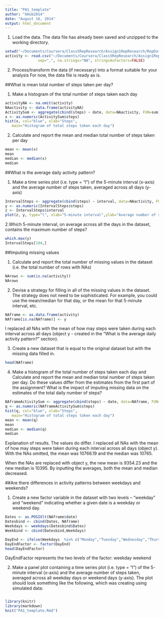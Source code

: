 ```yaml
---
title: "PA1_template"
author: "GHub2014"
date: "August 16, 2014"
output: html_document
---
```


1. Load the data.
The data file has already been saved and unzipped to the working directory.

```r
setwd("~/Documents/Coursera/Class5RepResearch/Assign1RepResearch/RepData_PeerAssessment1")
activity <- read.csv("~/Documents/Coursera/Class5RepResearch/Assign1RepResearch/RepData_PeerAssessment1/activity.csv", 
               sep=",", na.strings="NA", stringsAsFactors=FALSE)
```

2. Process/transform the data (if necessary) into a format suitable for your analysis
For now, the data file is ready as is.

##What is mean total number of steps taken per day?

1.  Make a histogram of the total number of steps taken each day

```r
activityNA <- na.omit(activity)
NAactivity <- data.frame(activityNA)
ActivitySum <- aggregate(cbind(steps) ~ date, data=NAactivity, FUN=sum)
x <- as.numeric(ActivitySum$steps)
hist(x, col="blue", xlab="Steps",
   main="Histogram of total steps taken each day")              
```
2. Calculate and report the mean and median total number of steps taken per day

```r
mean <- mean(x)
mean
median <- median(x)
median
```

##What is the average daily activity pattern?

1. Make a time series plot (i.e. type = "l") of the 5-minute interval (x-axis) and the average number of steps taken, averaged across all days (y-axis)
```r
IntervalSteps <- aggregate(cbind(steps) ~ interval, data=NAactivity, FUN="mean")
y <- as.numeric(IntervalSteps$steps)
z <- IntervalSteps$interval
plot(z, y, type="l", xlab="5-minute interval",ylab="Average number of steps", main="Average steps taken during each \n interval across all days", xlim=range(0:2355))
```

2.Which 5-minute interval, on average across all the days in the dataset, contains the maximum number of steps?
```r
which.max(y)
IntervalSteps[104,]
```

##Imputing missing values

1. Calculate and report the total number of missing values in the dataset (i.e. the total number of rows with NAs)
```r
NArows <- sum(is.na(activity))
NArows
```

2. Devise a strategy for filling in all of the missing values in the dataset. The strategy does not need to be sophisticated. For example, you could use the mean/median for that day, or the mean for that 5-minute interval, etc.

```r
NAframe <- as.data.frame(activity)
NAframe[is.na(NAframe)] <- y
```
I replaced all NAs with the mean of how may steps were taken during each interval across all days (object y - created in the "What is the average daily activity pattern?" section).

3. Create a new dataset that is equal to the original dataset but with the missing data filled in.
```r
head(NAframe)
```

4. Make a histogram of the total number of steps taken each day and Calculate and report the mean and median total number of steps taken per day. Do these values differ from the estimates from the first part of the assignment? What is the impact of imputing missing data on the estimates of the total daily number of steps?
```r

NAframeActivitySum <- aggregate(cbind(steps) ~ date, data=NAframe, FUN=sum)
q <- as.numeric(NAframeActivitySum$steps)
hist(q, col="blue", xlab="Steps",
   main="Histogram of total steps taken each day")  
mean <- mean(q)
mean
median <- median(q)
median
```
Explanation of results. The values do differ. I replaced all NAs with the mean of how may steps were taken during each interval across all days (object y). With the NAs omitted, the mean was 10766.19 and the median was 10765.

When the NAs are replaced with object y, the new mean is 9354.23 and the new median is 10395. By inputting the averages, both the mean and median decreased.

##Are there differences in activity patterns between weekdays and weekends?

1. Create a new factor variable in the dataset with two levels – “weekday” and “weekend” indicating whether a given date is a weekday or weekend day.
```r
Dates <- as.POSIXlt(NAframe$date)
Datesbind <- cbind(Dates, NAframe)
Weekdays <- weekdays(Datesbind$Dates)
Weekbind <- cbind(Datesbind,Weekdays)

DayEnd <- ifelse(Weekdays  %in% c("Monday","Tuesday","Wednesday","Thursday","Friday"), 'weekday', 'weekend')
DayEndFactor <- factor(DayEnd)
head(DayEndFactor)
```
DayEndFactor represents the two levels of the factor: weekday weekend

2. Make a panel plot containing a time series plot (i.e. type = "l") of the 5-minute interval (x-axis) and the average number of steps taken, averaged across all weekday days or weekend days (y-axis). The plot should look something like the following, which was creating using simulated data:

```r

```

```r
library(knitr)
library(markdown)
knit("PA1_template.Rmd")
```